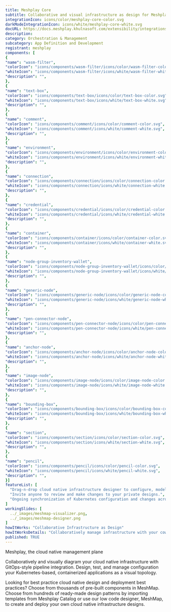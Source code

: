 ```yaml
---
title: Meshplay Core
subtitle: Collaborative and visual infrastructure as design for Meshplay Core
integrationIcon: icons/color/meshplay-core-color.svg
darkModeIntegrationIcon: icons/white/meshplay-core-white.svg
docURL: https://docs.meshplay.khulnasoft.com/extensibility/integrations/meshplay-core
description: 
category: Orchestration & Management
subcategory: App Definition and Development
registrant: meshplay
components: [
{
"name": "wasm-filter",
"colorIcon": "icons/components/wasm-filter/icons/color/wasm-filter-color.svg",
"whiteIcon": "icons/components/wasm-filter/icons/white/wasm-filter-white.svg",
"description": "",
},
{
"name": "text-box",
"colorIcon": "icons/components/text-box/icons/color/text-box-color.svg",
"whiteIcon": "icons/components/text-box/icons/white/text-box-white.svg",
"description": "",
},
{
"name": "comment",
"colorIcon": "icons/components/comment/icons/color/comment-color.svg",
"whiteIcon": "icons/components/comment/icons/white/comment-white.svg",
"description": "",
},
{
"name": "environment",
"colorIcon": "icons/components/environment/icons/color/environment-color.svg",
"whiteIcon": "icons/components/environment/icons/white/environment-white.svg",
"description": "",
},
{
"name": "connection",
"colorIcon": "icons/components/connection/icons/color/connection-color.svg",
"whiteIcon": "icons/components/connection/icons/white/connection-white.svg",
"description": "",
},
{
"name": "credential",
"colorIcon": "icons/components/credential/icons/color/credential-color.svg",
"whiteIcon": "icons/components/credential/icons/white/credential-white.svg",
"description": "",
},
{
"name": "container",
"colorIcon": "icons/components/container/icons/color/container-color.svg",
"whiteIcon": "icons/components/container/icons/white/container-white.svg",
"description": "",
},
{
"name": "node-group-inventory-wallet",
"colorIcon": "icons/components/node-group-inventory-wallet/icons/color/node-group-inventory-wallet-color.svg",
"whiteIcon": "icons/components/node-group-inventory-wallet/icons/white/node-group-inventory-wallet-white.svg",
"description": "",
},
{
"name": "generic-node",
"colorIcon": "icons/components/generic-node/icons/color/generic-node-color.svg",
"whiteIcon": "icons/components/generic-node/icons/white/generic-node-white.svg",
"description": "",
},
{
"name": "pen-connector-node",
"colorIcon": "icons/components/pen-connector-node/icons/color/pen-connector-node-color.svg",
"whiteIcon": "icons/components/pen-connector-node/icons/white/pen-connector-node-white.svg",
"description": "",
},
{
"name": "anchor-node",
"colorIcon": "icons/components/anchor-node/icons/color/anchor-node-color.svg",
"whiteIcon": "icons/components/anchor-node/icons/white/anchor-node-white.svg",
"description": "",
},
{
"name": "image-node",
"colorIcon": "icons/components/image-node/icons/color/image-node-color.svg",
"whiteIcon": "icons/components/image-node/icons/white/image-node-white.svg",
"description": "",
},
{
"name": "bounding-box",
"colorIcon": "icons/components/bounding-box/icons/color/bounding-box-color.svg",
"whiteIcon": "icons/components/bounding-box/icons/white/bounding-box-white.svg",
"description": "",
},
{
"name": "section",
"colorIcon": "icons/components/section/icons/color/section-color.svg",
"whiteIcon": "icons/components/section/icons/white/section-white.svg",
"description": "",
},
{
"name": "pencil",
"colorIcon": "icons/components/pencil/icons/color/pencil-color.svg",
"whiteIcon": "icons/components/pencil/icons/white/pencil-white.svg",
"description": "",
}]
featureList: [
  "Drag-n-drop cloud native infrastructure designer to configure, model, and deploy your workloads.",
  "Invite anyone to review and make changes to your private designs.",
  "Ongoing synchronization of Kubernetes configuration and changes across any number of clusters."
]
workingSlides: [
  ../_images/meshmap-visualizer.png,
  ../_images/meshmap-designer.png
]
howItWorks: "Collaborative Infrastructure as Design"
howItWorksDetails: "Collaboratively manage infrastructure with your coworkers synchronously sharing the same designs."
published: TRUE
---
```

<p>
Meshplay, the cloud native management plane
</p>
<p>
    Collaboratively and visually diagram your cloud native infrastructure with GitOps-style pipeline integration. Design, test, and manage configuration your Kubernetes-based, containerized applications as a visual topology.
</p>
<p>
    Looking for best practice cloud native design and deployment best practices? Choose from thousands of pre-built components in MeshMap. Choose from hundreds of ready-made design patterns by importing templates from Meshplay Catalog or use our low code designer, MeshMap, to create and deploy your own cloud native infrastructure designs.
</p>
